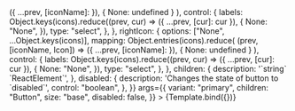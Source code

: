 

<Meta title="atoms/Button" component={Button} />


<Canvas>
  <Story
    name="Button"
    argTypes={{
      // hides ref property from controls, causes an error to occur
      as: {
        table: {
          disable: true,
        },
      },
      leftIcon: {
        options: ["None", ...Object.keys(icons)],
        mapping: Object.entries(icons).reduce(
          (prev, [iconName, Icon]) => ({ ...prev, [iconName]: <Icon /> }),
          { None: undefined }
        ),
        control: {
          labels: Object.keys(icons).reduce((prev, cur) => ({ ...prev, [cur]: cur }), {
            None: "None",
          }),
          type: "select",
        },
      },
      rightIcon: {
        options: ["None", ...Object.keys(icons)],
        mapping: Object.entries(icons).reduce(
          (prev, [iconName, Icon]) => ({ ...prev, [iconName]: <Icon /> }),
          { None: undefined }
        ),
        control: {
          labels: Object.keys(icons).reduce((prev, cur) => ({ ...prev, [cur]: cur }), {
            None: "None",
          }),
          type: "select",
        },
      },
      children: {
        description: '`string` `ReactElement`',
      },
      disabled: {
        description: 'Changes the state of button to `disabled`',
        control: "boolean",
      },
    }}
    args={{
      variant: "primary",
      children: "Button",
      size: "base",
      disabled: false,
    }}
  >
    {Template.bind({})}
  </Story>
</Canvas>
